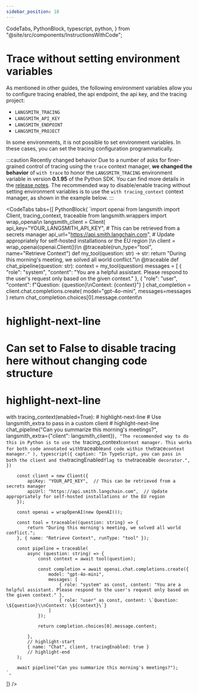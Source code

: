 ```yaml
---
sidebar_position: 18
---
```


  CodeTabs,
  PythonBlock,
  typescript,
  python,
} from "@site/src/components/InstructionsWithCode";

# Trace without setting environment variables

As mentioned in other guides, the following environment variables allow you to configure tracing enabled, the api endpoint, the api key, and the tracing project:

- `LANGSMITH_TRACING`
- `LANGSMITH_API_KEY`
- `LANGSMITH_ENDPOINT`
- `LANGSMITH_PROJECT`

In some environments, it is not possible to set environment variables. In these cases, you can set the tracing configuration programmatically.

:::caution Recently changed behavior
Due to a number of asks for finer-grained control of tracing using the `trace` context manager,
**we changed the behavior** of `with trace` to honor the `LANGSMITH_TRACING` environment variable in version **0.1.95** of the Python SDK. You can find more details in the [release notes](https://github.com/langchain-ai/langsmith-sdk/releases/tag/v0.1.95).
The recommended way to disable/enable tracing without setting environment variables is to use the `with tracing_context` context manager, as shown in the example below.
:::

<CodeTabs
  tabs={[
    PythonBlock(
      `import openai
from langsmith import Client, tracing_context, traceable
from langsmith.wrappers import wrap_openai\n
langsmith_client = Client(
    api_key="YOUR_LANGSMITH_API_KEY",  # This can be retrieved from a secrets manager
    api_url="https://api.smith.langchain.com",  # Update appropriately for self-hosted installations or the EU region
)\n
client = wrap_openai(openai.Client())\n
@traceable(run_type="tool", name="Retrieve Context")
def my_tool(question: str) -> str:
    return "During this morning's meeting, we solved all world conflict."\n
@traceable
def chat_pipeline(question: str):
    context = my_tool(question)
    messages = [
        { "role": "system", "content": "You are a helpful assistant. Please respond to the user's request only based on the given context." },
        { "role": "user", "content": f"Question: {question}\nContext: {context}"}
    ]
    chat_completion = client.chat.completions.create(
        model="gpt-4o-mini", messages=messages
    )
    return chat_completion.choices[0].message.content\n
# highlight-next-line
# Can set to False to disable tracing here without changing code structure
# highlight-next-line
with tracing_context(enabled=True):
    # highlight-next-line
    # Use langsmith_extra to pass in a custom client
    # highlight-next-line
    chat_pipeline("Can you summarize this morning's meetings?", langsmith_extra={"client": langsmith_client})`,
      "The recommended way to do this in Python is to use the `tracing_context` context manager. This works for both code annotated with `traceable` and code within the `trace` context manager."
    ),
    typescript({
      caption:
        "In TypeScript, you can pass in both the client and the `tracingEnabled` flag to the `traceable` decorator.",
    })`
        
        const client = new Client({
            apiKey: "YOUR_API_KEY",  // This can be retrieved from a secrets manager
            apiUrl: "https://api.smith.langchain.com",  // Update appropriately for self-hosted installations or the EU region
        });
        
        const openai = wrapOpenAI(new OpenAI());
        
        const tool = traceable((question: string) => {
            return "During this morning's meeting, we solved all world conflict.";
        }, { name: "Retrieve Context", runType: "tool" });
        
        const pipeline = traceable(
            async (question: string) => {
                const context = await tool(question);
                
                const completion = await openai.chat.completions.create({
                    model: "gpt-4o-mini",
                    messages: [
                        { role: "system" as const, content: "You are a helpful assistant. Please respond to the user's request only based on the given context." },
                        { role: "user" as const, content: \`Question: \${question}\\nContext: \${context}\`}
                    ]
                });
                
                return completion.choices[0].message.content;
            
            }, 
            // highlight-start
            { name: "Chat", client, tracingEnabled: true }
            // highlight-end
        );
        
        await pipeline("Can you summarize this morning's meetings?");
    `,
  ]}
/>
